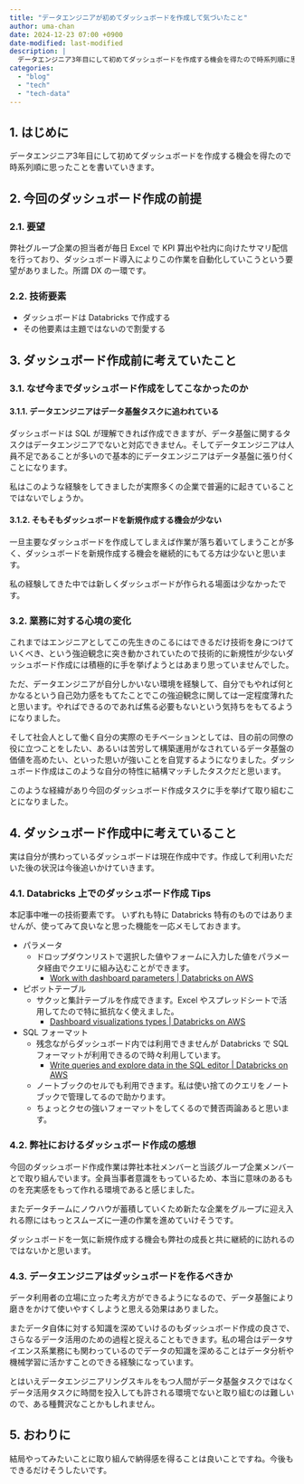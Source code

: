 ```yaml
---
title: "データエンジニアが初めてダッシュボードを作成して気づいたこと"
author: uma-chan
date: 2024-12-23 07:00 +0900
date-modified: last-modified
description: |
  データエンジニア3年目にして初めてダッシュボードを作成する機会を得たので時系列順に思ったことを書いていきます。
categories:
  - "blog"
  - "tech"
  - "tech-data"
---
```


## 1. はじめに

データエンジニア3年目にして初めてダッシュボードを作成する機会を得たので時系列順に思ったことを書いていきます。

## 2. 今回のダッシュボード作成の前提

### 2.1. 要望

弊社グループ企業の担当者が毎日 Excel で KPI 算出や社内に向けたサマリ配信を行っており、ダッシュボード導入によりこの作業を自動化していこうという要望がありました。所謂 DX の一環です。

### 2.2. 技術要素

- ダッシュボードは Databricks で作成する
- その他要素は主題ではないので割愛する

## 3. ダッシュボード作成前に考えていたこと

### 3.1. なぜ今までダッシュボード作成をしてこなかったのか

#### 3.1.1. データエンジニアはデータ基盤タスクに追われている

ダッシュボードは SQL が理解できれば作成できますが、データ基盤に関するタスクはデータエンジニアでないと対応できません。そしてデータエンジニアは人員不足であることが多いので基本的にデータエンジニアはデータ基盤に張り付くことになります。

私はこのような経験をしてきましたが実際多くの企業で普遍的に起きていることではないでしょうか。

#### 3.1.2. そもそもダッシュボードを新規作成する機会が少ない

一旦主要なダッシュボードを作成してしまえば作業が落ち着いてしまうことが多く、ダッシュボードを新規作成する機会を継続的にもてる方は少ないと思います。

私の経験してきた中では新しくダッシュボードが作られる場面は少なかったです。

### 3.2. 業務に対する心境の変化

これまではエンジニアとしてこの先生きのこるにはできるだけ技術を身につけていくべき、という強迫観念に突き動かされていたので技術的に新規性が少ないダッシュボード作成には積極的に手を挙げようとはあまり思っていませんでした。

ただ、データエンジニアが自分しかいない環境を経験して、自分でもやれば何とかなるという自己効力感をもてたことでこの強迫観念に関しては一定程度薄れたと思います。やればできるのであれば焦る必要もないという気持ちをもてるようになりました。

そして社会人として働く自分の実際のモチベーションとしては、目の前の同僚の役に立つことをしたい、あるいは苦労して構築運用がなされているデータ基盤の価値を高めたい、といった思いが強いことを自覚するようになりました。ダッシュボード作成はこのような自分の特性に結構マッチしたタスクだと思います。

このような経緯があり今回のダッシュボード作成タスクに手を挙げて取り組むことになりました。

## 4. ダッシュボード作成中に考えていること

実は自分が携わっているダッシュボードは現在作成中です。作成して利用いただいた後の状況は今後追いかけていきます。

### 4.1. Databricks 上でのダッシュボード作成 Tips

本記事中唯一の技術要素です。
いずれも特に Databricks 特有のものではありませんが、使ってみて良いなと思った機能を一応メモしておきます。

- パラメータ
    - ドロップダウンリストで選択した値やフォームに入力した値をパラメータ経由でクエリに組み込むことができます。
        - [Work with dashboard parameters | Databricks on AWS](https://docs.databricks.com/en/dashboards/parameters.html)
- ピボットテーブル
    - サクッと集計テーブルを作成できます。Excel やスプレッドシートで活用してたので特に抵抗なく使えました。
        - [Dashboard visualizations types | Databricks on AWS](https://docs.databricks.com/en/dashboards/visualizations/types.html#pivot-visualization)
- SQL フォーマット
    - 残念ながらダッシュボード内では利用できませんが Databricks で SQL フォーマットが利用できるので時々利用しています。
        - [Write queries and explore data in the SQL editor | Databricks on AWS](https://docs.databricks.com/en/sql/user/sql-editor/index.html#query-options)
    - ノートブックのセルでも利用できます。私は使い捨てのクエリをノートブックで管理してるので助かります。
    - ちょっとクセの強いフォーマットをしてくるので賛否両論あると思います。

### 4.2. 弊社におけるダッシュボード作成の感想

今回のダッシュボード作成作業は弊社本社メンバーと当該グループ企業メンバーとで取り組んでいます。全員当事者意識をもっているため、本当に意味のあるものを充実感をもって作れる環境であると感じました。

またデータチームにノウハウが蓄積していくため新たな企業をグループに迎え入れる際にはもっとスムーズに一連の作業を進めていけそうです。

ダッシュボードを一気に新規作成する機会も弊社の成長と共に継続的に訪れるのではないかと思います。

### 4.3. データエンジニアはダッシュボードを作るべきか

データ利用者の立場に立った考え方ができるようになるので、データ基盤により磨きをかけて使いやすくしようと思える効果はありました。

またデータ自体に対する知識を深めていけるのもダッシュボード作成の良さで、さらなるデータ活用のための過程と捉えることもできます。私の場合はデータサイエンス系業務にも関わっているのでデータの知識を深めることはデータ分析や機械学習に活かすことのできる経験になっています。

とはいえデータエンジニアリングスキルをもつ人間がデータ基盤タスクではなくデータ活用タスクに時間を投入しても許される環境でないと取り組むのは難しいので、ある種贅沢なことかもしれません。

## 5. おわりに

結局やってみたいことに取り組んで納得感を得ることは良いことですね。今後もできるだけそうしたいです。
